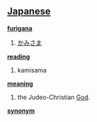 == [[Japanese]] ==                                          

'''[[furigana]]'''
# [[かみさま]]

'''[[reading]]'''
# kamisama

'''[[meaning]]'''
# the Judeo-Christian [[God]].

'''[[synonym]]'''